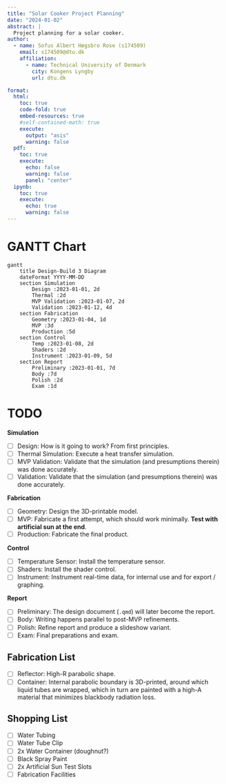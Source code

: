 ```yaml
---
title: "Solar Cooker Project Planning"
date: "2024-01-02"
abstract: |
  Project planning for a solar cooker.
author:
  - name: Sofus Albert Høgsbro Rose (s174509)
    email: s174509@dtu.dk
    affiliation: 
      - name: Technical University of Denmark
        city: Kongens Lyngby
        url: dtu.dk

format:
  html:
    toc: true
    code-fold: true
    embed-resources: true
    #self-contained-math: true
    execute:
      output: "asis"
      warning: false
  pdf:
    toc: true
    execute:
      echo: false
      warning: false
      panel: "center"
  ipynb:
    toc: true
    execute:
      echo: true
      warning: false
---
```

\newpage

# GANTT Chart
```mermaid
gantt
    title Design-Build 3 Diagram
    dateFormat YYYY-MM-DD
    section Simulation
        Design :2023-01-01, 2d
        Thermal :2d
        MVP Validation :2023-01-07, 2d
        Validation :2023-01-12, 4d
    section Fabrication
        Geometry :2023-01-04, 1d
        MVP :3d
        Production :5d
    section Control
        Temp :2023-01-08, 2d
        Shaders :2d
        Instrument :2023-01-09, 5d
    section Report
        Preliminary :2023-01-01, 7d
        Body :7d
        Polish :2d
        Exam :1d
```

# TODO
**Simulation**

- [ ] Design: How is it going to work? From first principles.
- [ ] Thermal Simulation: Execute a heat transfer simulation.
- [ ] MVP Validation: Validate that the simulation (and presumptions therein) was done accurately.
- [ ] Validation: Validate that the simulation (and presumptions therein) was done accurately.

**Fabrication**

- [ ] Geometry: Design the 3D-printable model.
- [ ] MVP: Fabricate a first attempt, which should work minimally. **Test with artificial sun at the end**.
- [ ] Production: Fabricate the final product.

**Control**

- [ ] Temperature Sensor: Install the temperature sensor.
- [ ] Shaders: Install the shader control.
- [ ] Instrument: Instrument real-time data, for internal use and for export / graphing.

**Report**

- [ ] Preliminary: The design document (`.qmd`) will later become the report.
- [ ] Body: Writing happens parallel to post-MVP refinements.
- [ ] Polish: Refine report and produce a slideshow variant.
- [ ] Exam: Final preparations and exam.

## Fabrication List
- [ ] Reflector: High-R parabolic shape.
- [ ] Container: Internal parabolic boundary is 3D-printed, around which liquid tubes are wrapped, which in turn are painted with a high-A material that minimizes blackbody radiation loss.

## Shopping List
- [ ] Water Tubing
- [ ] Water Tube Clip
- [ ] 2x Water Container (doughnut?)
- [ ] Black Spray Paint
- [ ] 2x Artificial Sun Test Slots
- [ ] Fabrication Facilities
